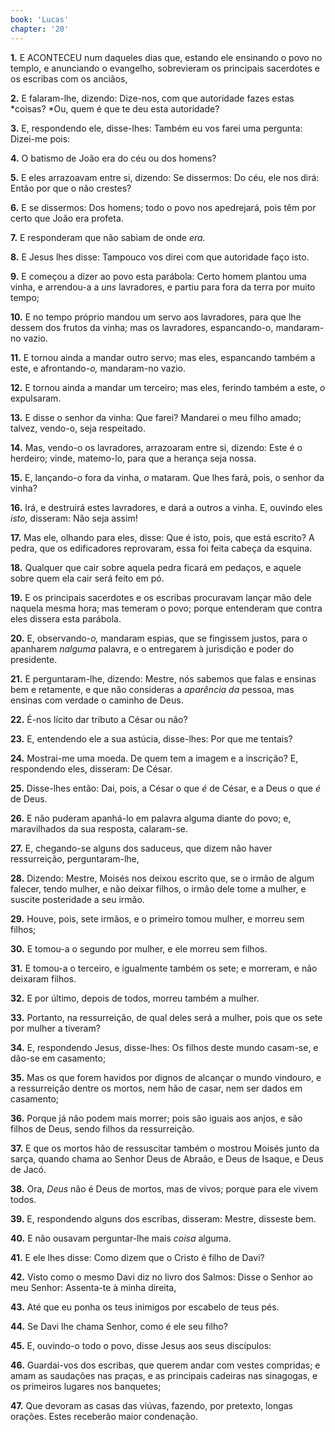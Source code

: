 ```yaml
---
book: 'Lucas'
chapter: '20'
---
```


**1.** E ACONTECEU num daqueles dias que, estando ele ensinando o povo no templo, e anunciando o evangelho, sobrevieram os principais sacerdotes e os escribas com os anciãos,

**2.** E falaram-lhe, dizendo: Dize-nos, com que autoridade fazes estas *coisas? *Ou, quem é que te deu esta autoridade?

**3.** E, respondendo ele, disse-lhes: Também eu vos farei uma pergunta: Dizei-me pois:

**4.** O batismo de João era do céu ou dos homens?

**5.** E eles arrazoavam entre si, dizendo: Se dissermos: Do céu, ele nos dirá: Então por que o não crestes?

**6.** E se dissermos: Dos homens; todo o povo nos apedrejará, pois têm por certo que João era profeta.

**7.** E responderam que não sabiam de onde *era.*

**8.** E Jesus lhes disse: Tampouco vos direi com que autoridade faço isto.

**9.** E começou a dizer ao povo esta parábola: Certo homem plantou uma vinha, e arrendou-a a *uns* lavradores, e partiu para fora da terra por muito tempo;

**10.** E no tempo próprio mandou um servo aos lavradores, para que lhe dessem dos frutos da vinha; mas os lavradores, espancando-o, mandaram-no vazio.

**11.** E tornou ainda a mandar outro servo; mas eles, espancando também a este, e afrontando-*o,* mandaram-no vazio.

**12.** E tornou ainda a mandar um terceiro; mas eles, ferindo também a este, *o* expulsaram.

**13.** E disse o senhor da vinha: Que farei? Mandarei o meu filho amado; talvez, vendo-o, seja respeitado.

**14.** Mas, vendo-o os lavradores, arrazoaram entre si, dizendo: Este é o herdeiro; vinde, matemo-lo, para que a herança seja nossa.

**15.** E, lançando-o fora da vinha, *o* mataram. Que lhes fará, pois, o senhor da vinha?

**16.** Irá, e destruirá estes lavradores, e dará a outros a vinha. E, ouvindo eles *isto,* disseram: Não seja assim!

**17.** Mas ele, olhando para eles, disse: Que é isto, pois, que está escrito? A pedra, que os edificadores reprovaram, essa foi feita cabeça da esquina.

**18.** Qualquer que cair sobre aquela pedra ficará em pedaços, e aquele sobre quem ela cair será feito em pó.

**19.** E os principais sacerdotes e os escribas procuravam lançar mão dele naquela mesma hora; mas temeram o povo; porque entenderam que contra eles dissera esta parábola.

**20.** E, observando-*o,* mandaram espias, que se fingissem justos, para o apanharem *nalguma* palavra, e o entregarem à jurisdição e poder do presidente.

**21.** E perguntaram-lhe, dizendo: Mestre, nós sabemos que falas e ensinas bem e retamente, e que não consideras a *aparência da* pessoa, mas ensinas com verdade o caminho de Deus.

**22.** É-nos lícito dar tributo a César ou não?

**23.** E, entendendo ele a sua astúcia, disse-lhes: Por que me tentais?

**24.** Mostrai-me uma moeda. De quem tem a imagem e a inscrição? E, respondendo eles, disseram: De César.

**25.** Disse-lhes então: Dai, pois, a César o que *é* de César, e a Deus o que *é* de Deus.

**26.** E não puderam apanhá-lo em palavra alguma diante do povo; e, maravilhados da sua resposta, calaram-se.

**27.** E, chegando-se alguns dos saduceus, que dizem não haver ressurreição, perguntaram-lhe,

**28.** Dizendo: Mestre, Moisés nos deixou escrito que, se o irmão de algum falecer, tendo mulher, e não deixar filhos, o irmão dele tome a mulher, e suscite posteridade a seu irmão.

**29.** Houve, pois, sete irmãos, e o primeiro tomou mulher, e morreu sem filhos;

**30.** E tomou-a o segundo por mulher, e ele morreu sem filhos.

**31.** E tomou-a o terceiro, e igualmente também os sete; e morreram, e não deixaram filhos.

**32.** E por último, depois de todos, morreu também a mulher.

**33.** Portanto, na ressurreição, de qual deles será a mulher, pois que os sete por mulher a tiveram?

**34.** E, respondendo Jesus, disse-lhes: Os filhos deste mundo casam-se, e dão-se em casamento;

**35.** Mas os que forem havidos por dignos de alcançar o mundo vindouro, e a ressurreição dentre os mortos, nem hão de casar, nem ser dados em casamento;

**36.** Porque já não podem mais morrer; pois são iguais aos anjos, e são filhos de Deus, sendo filhos da ressurreição.

**37.** E que os mortos hão de ressuscitar também o mostrou Moisés junto da sarça, quando chama ao Senhor Deus de Abraão, e Deus de Isaque, e Deus de Jacó.

**38.** Ora, *Deus* não é Deus de mortos, mas de vivos; porque para ele vivem todos.

**39.** E, respondendo alguns dos escribas, disseram: Mestre, disseste bem.

**40.** E não ousavam perguntar-lhe mais *coisa* alguma.

**41.** E ele lhes disse: Como dizem que o Cristo é filho de Davi?

**42.** Visto como o mesmo Davi diz no livro dos Salmos: Disse o Senhor ao meu Senhor: Assenta-te à minha direita,

**43.** Até que eu ponha os teus inimigos por escabelo de teus pés.

**44.** Se Davi lhe chama Senhor, como é ele seu filho?

**45.** E, ouvindo-o todo o povo, disse Jesus aos seus discípulos:

**46.** Guardai-vos dos escribas, que querem andar com vestes compridas; e amam as saudações nas praças, e as principais cadeiras nas sinagogas, e os primeiros lugares nos banquetes;

**47.** Que devoram as casas das viúvas, fazendo, por pretexto, longas orações. Estes receberão maior condenação.